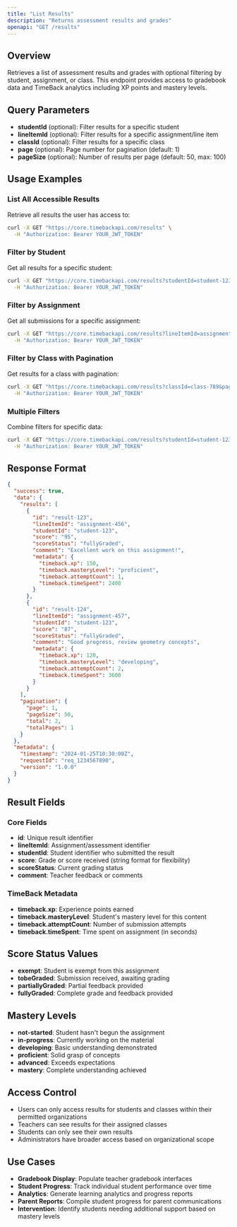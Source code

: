 ```yaml
---
title: "List Results"
description: "Returns assessment results and grades"
openapi: "GET /results"
---
```


## Overview

Retrieves a list of assessment results and grades with optional filtering by student, assignment, or class. This endpoint provides access to gradebook data and TimeBack analytics including XP points and mastery levels.

## Query Parameters

- **studentId** (optional): Filter results for a specific student
- **lineItemId** (optional): Filter results for a specific assignment/line item
- **classId** (optional): Filter results for a specific class
- **page** (optional): Page number for pagination (default: 1)
- **pageSize** (optional): Number of results per page (default: 50, max: 100)

## Usage Examples

### List All Accessible Results
Retrieve all results the user has access to:

```bash
curl -X GET "https://core.timebackapi.com/results" \
  -H "Authorization: Bearer YOUR_JWT_TOKEN"
```

### Filter by Student
Get all results for a specific student:

```bash
curl -X GET "https://core.timebackapi.com/results?studentId=student-123" \
  -H "Authorization: Bearer YOUR_JWT_TOKEN"
```

### Filter by Assignment
Get all submissions for a specific assignment:

```bash
curl -X GET "https://core.timebackapi.com/results?lineItemId=assignment-456" \
  -H "Authorization: Bearer YOUR_JWT_TOKEN"
```

### Filter by Class with Pagination
Get results for a class with pagination:

```bash
curl -X GET "https://core.timebackapi.com/results?classId=class-789&page=1&pageSize=25" \
  -H "Authorization: Bearer YOUR_JWT_TOKEN"
```

### Multiple Filters
Combine filters for specific data:

```bash
curl -X GET "https://core.timebackapi.com/results?studentId=student-123&classId=class-789" \
  -H "Authorization: Bearer YOUR_JWT_TOKEN"
```

## Response Format

```json
{
  "success": true,
  "data": {
    "results": [
      {
        "id": "result-123",
        "lineItemId": "assignment-456",
        "studentId": "student-123",
        "score": "95",
        "scoreStatus": "fullyGraded",
        "comment": "Excellent work on this assignment!",
        "metadata": {
          "timeback.xp": 150,
          "timeback.masteryLevel": "proficient",
          "timeback.attemptCount": 1,
          "timeback.timeSpent": 2400
        }
      },
      {
        "id": "result-124",
        "lineItemId": "assignment-457",
        "studentId": "student-123",
        "score": "87",
        "scoreStatus": "fullyGraded",
        "comment": "Good progress, review geometry concepts",
        "metadata": {
          "timeback.xp": 120,
          "timeback.masteryLevel": "developing",
          "timeback.attemptCount": 2,
          "timeback.timeSpent": 3600
        }
      }
    ],
    "pagination": {
      "page": 1,
      "pageSize": 50,
      "total": 2,
      "totalPages": 1
    }
  },
  "metadata": {
    "timestamp": "2024-01-25T10:30:00Z",
    "requestId": "req_1234567890",
    "version": "1.0.0"
  }
}
```

## Result Fields

### Core Fields
- **id**: Unique result identifier
- **lineItemId**: Assignment/assessment identifier
- **studentId**: Student identifier who submitted the result
- **score**: Grade or score received (string format for flexibility)
- **scoreStatus**: Current grading status
- **comment**: Teacher feedback or comments

### TimeBack Metadata
- **timeback.xp**: Experience points earned
- **timeback.masteryLevel**: Student's mastery level for this content
- **timeback.attemptCount**: Number of submission attempts
- **timeback.timeSpent**: Time spent on assignment (in seconds)

## Score Status Values

- **exempt**: Student is exempt from this assignment
- **tobeGraded**: Submission received, awaiting grading
- **partiallyGraded**: Partial feedback provided
- **fullyGraded**: Complete grade and feedback provided

## Mastery Levels

- **not-started**: Student hasn't begun the assignment
- **in-progress**: Currently working on the material
- **developing**: Basic understanding demonstrated
- **proficient**: Solid grasp of concepts
- **advanced**: Exceeds expectations
- **mastery**: Complete understanding achieved

## Access Control

- Users can only access results for students and classes within their permitted organizations
- Teachers can see results for their assigned classes
- Students can only see their own results
- Administrators have broader access based on organizational scope

## Use Cases

- **Gradebook Display**: Populate teacher gradebook interfaces
- **Student Progress**: Track individual student performance over time
- **Analytics**: Generate learning analytics and progress reports
- **Parent Reports**: Compile student progress for parent communications
- **Intervention**: Identify students needing additional support based on mastery levels